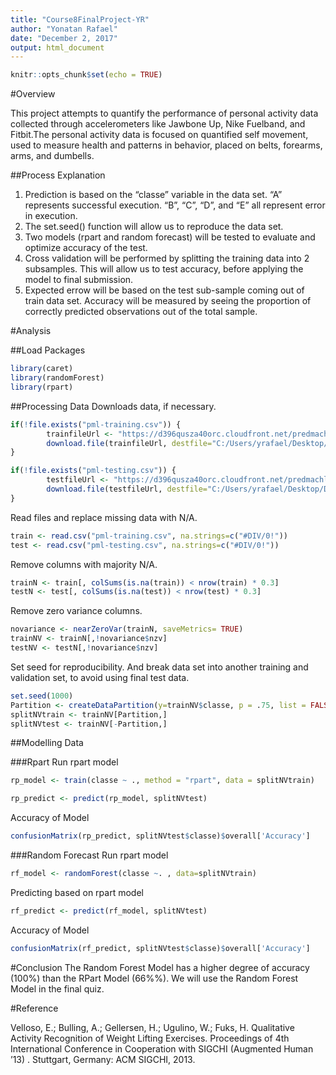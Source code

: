 ---
title: "Course8FinalProject-YR"
author: "Yonatan Rafael"
date: "December 2, 2017"
output: html_document
---

```{r setup, include=FALSE}
knitr::opts_chunk$set(echo = TRUE)
```

#Overview

This project attempts to quantify the performance of personal activity data collected through accelerometers like Jawbone Up, Nike Fuelband, and Fitbit.The personal activity data is focused on quantified self movement, used to measure health and patterns in behavior, placed on belts, forearms, arms, and dumbells. 

##Process Explanation

1) Prediction is based on the "classe" variable in the data set. "A" represents successful execution. "B", "C", "D", and "E" all represent error in execution.
2) The set.seed() function will allow us to reproduce the data set.
3) Two models (rpart and random forecast) will be tested to evaluate and optimize accuracy of the test.
4) Cross validation will be performed by splitting the training data into 2 subsamples. This will allow us to test accuracy, before applying the model to final submission.
5) Expected errow will be based on the test sub-sample coming out of train data set. Accuracy will be measured by seeing the proportion of correctly predicted observations out of the total sample.

#Analysis

##Load Packages
```{r warning=FALSE}
library(caret)
library(randomForest)
library(rpart)
```

##Processing Data
Downloads data, if necessary.
```{r}
if(!file.exists("pml-training.csv")) {
        trainfileUrl <- "https://d396qusza40orc.cloudfront.net/predmachlearn/pml-training.csv"
        download.file(trainfileUrl, destfile="C:/Users/yrafael/Desktop/Data Science Course/Course Code/pml-training.csv")
}

if(!file.exists("pml-testing.csv")) {
        testfileUrl <- "https://d396qusza40orc.cloudfront.net/predmachlearn/pml-training.csv"
        download.file(testfileUrl, destfile="C:/Users/yrafael/Desktop/Data Science Course/Course Code/pml-test.csv")
}
```

Read files and replace missing data with N/A.
```{r}
train <- read.csv("pml-training.csv", na.strings=c("#DIV/0!"))
test <- read.csv("pml-testing.csv", na.strings=c("#DIV/0!"))
```

Remove columns with majority N/A.
```{r}
trainN <- train[, colSums(is.na(train)) < nrow(train) * 0.3]
testN <- test[, colSums(is.na(test)) < nrow(test) * 0.3]
```

Remove zero variance columns.
```{r}
novariance <- nearZeroVar(trainN, saveMetrics= TRUE)
trainNV <- trainN[,!novariance$nzv]
testNV <- testN[,!novariance$nzv]
```

Set seed for reproducibility. And break data set into another training and validation set, to avoid using final test data.
```{r}
set.seed(1000)
Partition <- createDataPartition(y=trainNV$classe, p = .75, list = FALSE)
splitNVtrain <- trainNV[Partition,]
splitNVtest <- trainNV[-Partition,]
```


##Modelling Data

###Rpart
Run rpart model
```{r}
rp_model <- train(classe ~ ., method = "rpart", data = splitNVtrain)
```

```{r}
rp_predict <- predict(rp_model, splitNVtest)
```

Accuracy of Model
```{r}
confusionMatrix(rp_predict, splitNVtest$classe)$overall['Accuracy']
```

###Random Forecast
Run rpart model
```{r}
rf_model <- randomForest(classe ~. , data=splitNVtrain)
```

Predicting based on rpart model
```{r}
rf_predict <- predict(rf_model, splitNVtest)
```

Accuracy of Model
```{r}
confusionMatrix(rf_predict, splitNVtest$classe)$overall['Accuracy']
```

#Conclusion
The Random Forest Model has a higher degree of accuracy (100%) than the RPart Model (66%%). We will use the Random Forest Model in the final quiz.

#Reference

Velloso, E.; Bulling, A.; Gellersen, H.; Ugulino, W.; Fuks, H. Qualitative Activity Recognition of Weight Lifting Exercises. Proceedings of 4th International Conference in Cooperation with SIGCHI (Augmented Human '13) . Stuttgart, Germany: ACM SIGCHI, 2013.